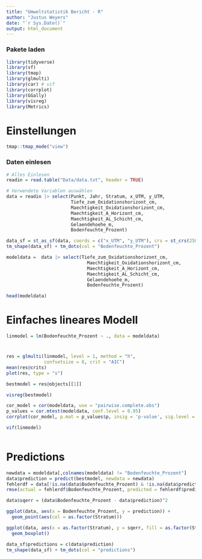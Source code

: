 ```yaml
---
title: "Umweltstatistik Bericht - R"
author: "Justus Weyers"
date: "`r Sys.Date()`"
output: html_document
---
```


### Pakete laden

```r
library(tidyverse)
library(sf)
library(tmap)
library(glmulti)
library(car) # vif
library(corrplot)
library(GGally)
library(visreg)
library(Metrics)
```

# Einstellungen

```r
tmap::tmap_mode("view")
```

### Daten einlesen

```r
# Alles Einlesen
readin = read.table("Data/data.txt", header = TRUE)

# Verwendete Variablen auswählen
data = readin |> select(Punkt, Jahr, Stratum, x_UTM, y_UTM,
                        Tiefe_zum_Oxidationshorizont_cm, 
                        Maechtigkeit_Oxidationshorizont_cm, 
                        Maechtigkeit_A_Horizont_cm,
                        Maechtigkeit_AL_Schicht_cm,
                        Gelaendehoehe_m,
                        Bodenfeuchte_Prozent)

data_sf = st_as_sf(data, coords = c("x_UTM", "y_UTM"), crs = st_crs(25833))
tm_shape(data_sf) + tm_dots(col = "Bodenfeuchte_Prozent")

modeldata =  data |> select(Tiefe_zum_Oxidationshorizont_cm, 
                              Maechtigkeit_Oxidationshorizont_cm, 
                              Maechtigkeit_A_Horizont_cm,
                              Maechtigkeit_AL_Schicht_cm,
                              Gelaendehoehe_m,
                              Bodenfeuchte_Prozent)

head(modeldata)
```

# Einfaches lineares Modell

```r
linmodel = lm(Bodenfeuchte_Prozent ~ ., data = modeldata)
```

# 

```r
res = glmulti(linmodel, level = 1, method = "h",
              confsetsize = 8, crit = "AIC")
mean(res@crits)
plot(res, type = "s")

bestmodel = res@objects[[1]]

visreg(bestmodel)
```

```r
cor_model = cor(modeldata, use = "pairwise.complete.obs")
p_values = cor.mtest(modeldata, conf.level = 0.95)
corrplot(cor_model, p.mat = p_values$p, insig = 'p-value', sig.level = -1)
```


```r
vif(linmodel)
```

```r

```

# Predictions

```r
newdata = modeldata[,colnames(modeldata) != "Bodenfeuchte_Prozent"]
data$prediction = predict(bestmodel, newdata = newdata)
fehlerdf = data[!is.na(data$Bodenfeuchte_Prozent) & !is.na(data$prediction),]
rmse(actual = fehlerdf$Bodenfeuchte_Prozent, predicted = fehlerdf$prediction)

data$sqerr = (data$Bodenfeuchte_Prozent - data$prediction)^2

ggplot(data, aes(x = Bodenfeuchte_Prozent, y = prediction)) +
  geom_point(aes(col = as.factor(Stratum)))

ggplot(data, aes(x = as.factor(Stratum), y = sqerr, fill = as.factor(Stratum))) +
  geom_boxplot()
```

```r
data_sf$predictions = c(data$prediction)
tm_shape(data_sf) + tm_dots(col = "predictions")
```

